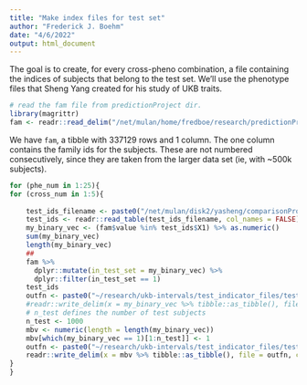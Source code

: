 ```yaml
---
title: "Make index files for test set"
author: "Frederick J. Boehm"
date: "4/6/2022"
output: html_document
---
```


The goal is to create, for every cross-pheno combination, a file containing 
the indices of subjects that belong to the test set. We'll use the phenotype files 
that Sheng Yang created for his study of UKB traits.

```r
# read the fam file from predictionProject dir.
library(magrittr)
fam <- readr::read_delim("/net/mulan/home/fredboe/research/predictionProject/plink_file/ukb/chr22.fam", col_names = FALSE)$X1 %>% tibble::as_tibble()
```

We have `fam`, a tibble with 337129 rows and 1 column. The one column contains the 
family ids for the subjects. These are not numbered consecutively, since they 
are taken from the larger data set (ie, with ~500k subjects).



```r
for (phe_num in 1:25){
for (cross_num in 1:5){  
    
    test_ids_filename <- paste0("/net/mulan/disk2/yasheng/comparisonProject/02_pheno/01_test_idx_c/idx_pheno", phe_num, "_cross", cross_num, ".txt")
    test_ids <- readr::read_table(test_ids_filename, col_names = FALSE)
    my_binary_vec <- (fam$value %in% test_ids$X1) %>% as.numeric()
    sum(my_binary_vec)
    length(my_binary_vec)
    ##
    fam %>%
      dplyr::mutate(in_test_set = my_binary_vec) %>%
      dplyr::filter(in_test_set == 1)
    test_ids
    outfn <- paste0("~/research/ukb-intervals/test_indicator_files/test_indicator_pheno_", phe_num, "_cross_", cross_num, ".txt")
    #readr::write_delim(x = my_binary_vec %>% tibble::as_tibble(), file = outfn, col_names = FALSE)
    # n_test defines the number of test subjects
    n_test <- 1000
    mbv <- numeric(length = length(my_binary_vec))
    mbv[which(my_binary_vec == 1)[1:n_test]] <- 1
    outfn <- paste0("~/research/ukb-intervals/test_indicator_files/test_indicator_pheno_", phe_num, "_cross_", cross_num, "_ntest", n_test, ".txt")
    readr::write_delim(x = mbv %>% tibble::as_tibble(), file = outfn, col_names = FALSE)
}
}
```

